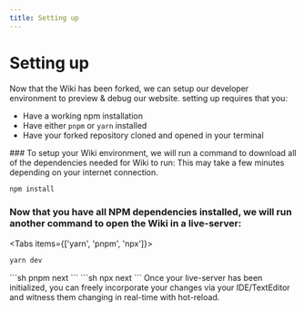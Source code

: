 ```yaml
---
title: Setting up
---
```



# Setting up

Now that the Wiki has been forked, we can setup our developer environment to preview & debug our website. setting up requires that you:

 - Have a working npm installation
 - Have either `pnpm` or `yarn` installed
 - Have your forked repository cloned and opened in your terminal

<Steps>
### To setup your Wiki environment, we will run a command to download all of the dependencies needed for Wiki to run:

<Callout type="info" emoji="ℹ️">
  This may take a few minutes depending on your internet connection.
</Callout>

```sh
npm install
```

### Now that you have all NPM dependencies installed, we will run another command to open the Wiki in a live-server:

<Tabs items={['yarn', 'pnpm', 'npx']}>
  <Tab>
  ```sh
  yarn dev
  ```
  </Tab>
  <Tab>
  ```sh
  pnpm next
  ```
  </Tab>
  <Tab>
  ```sh
  npx next
  ```
  </Tab>
</Tabs>

</Steps>
Once your live-server has been initialized, you can freely incorporate your changes via your IDE/TextEditor and witness them changing in real-time with hot-reload.
